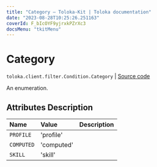 ```yaml
---
title: "Category — Toloka-Kit | Toloka documentation"
date: "2023-08-28T10:25:26.251163"
coverId: F_bIcOYF9yjrxkPZrXc3
docsMenu: "tkitMenu"
---
```


# Category

`toloka.client.filter.Condition.Category` | [Source code](https://github.com/Toloka/toloka-kit/blob/v1.2.1/src/client/filter.py#L158)

An enumeration.

## Attributes Description

| Name | Value | Description |
| :------| :-----------| :----------| 
`PROFILE`|'profile'|
`COMPUTED`|'computed'|
`SKILL`|'skill'|